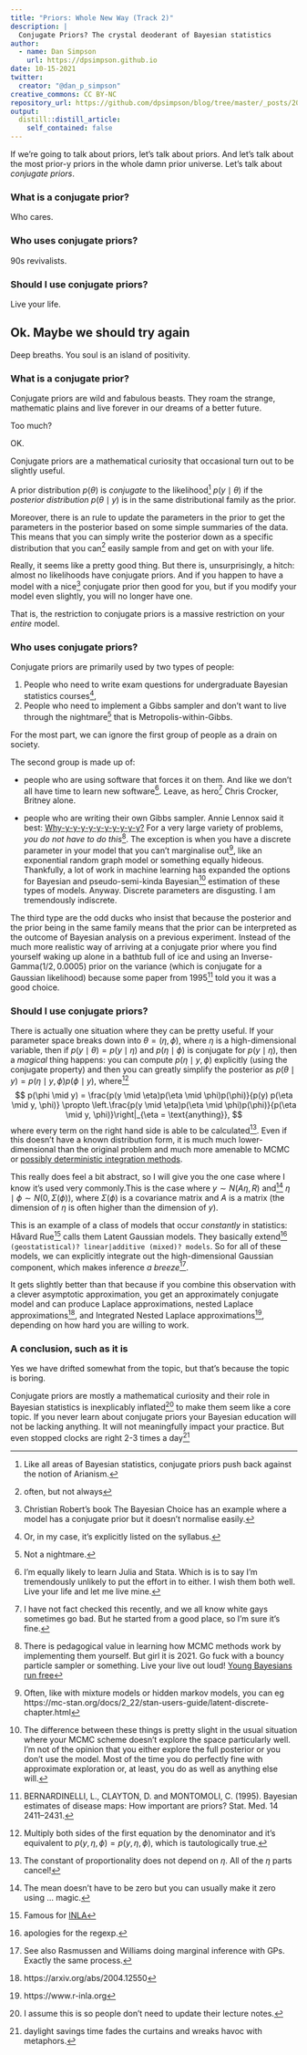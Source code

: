 ```yaml
---
title: "Priors: Whole New Way (Track 2)"
description: |
  Conjugate Priors? The crystal deoderant of Bayesian statistics
author:
  - name: Dan Simpson
    url: https://dpsimpson.github.io
date: 10-15-2021
twitter:
  creator: "@dan_p_simpson"
creative_commons: CC BY-NC
repository_url: https://github.com/dpsimpson/blog/tree/master/_posts/2021-10-14-priors2
output:
  distill::distill_article:
    self_contained: false
---
```


If we're going to talk about priors, let's talk about priors. And let's talk about the most prior-y priors in the whole damn prior universe. Let's talk about _conjugate priors_.

### What is a conjugate prior?

Who cares.

### Who uses conjugate priors?

90s revivalists.

### Should I use conjugate priors?

Live your life.

## Ok. Maybe we should try again

Deep breaths. You soul is an island of positivity. 

### What is a conjugate prior?

Conjugate priors are wild and fabulous beasts. They roam the strange, mathematic plains and live forever in our dreams of a better future.

Too much? 

OK.

Conjugate priors are a mathematical curiosity that occasional turn out to be slightly useful.

A prior distribution $p(\theta)$ is _conjugate_ to the likelihood^[Like all areas of Bayesian statistics, conjugate priors push back against the notion of Arianism.] $p(y \mid \theta)$ if the _posterior distribution_ $p(\theta \mid y)$ is in the same distributional family as the prior.

Moreover, there is an rule to update the parameters in the prior to get the parameters in the posterior based on some simple summaries of the data. This means that you can simply write the posterior down as a specific distribution that you can^[often, but not always] easily sample from and get on with your life.

Really, it seems like a pretty good thing. But there is, unsurprisingly, a hitch: almost no likelihoods have conjugate priors. And if you happen to have a model with a nice^[Christian Robert's book The Bayesian Choice has an example where a model has a conjugate prior but it doesn't normalise easily.] conjugate prior then good for you, but if you modify your model even slightly, you will no longer have one.

That is, the restriction to conjugate priors is a massive restriction on your _entire_ model.




### Who uses conjugate priors?

Conjugate priors are primarily used by two types of people:

1. People who need to write exam questions for undergraduate Bayesian statistics courses^[Or, in my case, it's explicitly listed on the syllabus.],
1. People who need to implement a Gibbs sampler and don't want to live through the nightmare^[Not a nightmare.] that is Metropolis-within-Gibbs.

For the most part, we can ignore the first group of people as a drain on society.

The second group is made up of:

- people who are using software that forces it on them. And like we don't all have time to learn new software^[I'm equally likely to learn Julia and Stata. Which is is to say I'm tremendously unlikely to put the effort in to either. I wish them both well. Live your life and let me live mine.]. Leave, as hero^[I have not fact checked this recently, and we all know white gays sometimes go bad. But he started from a good place, so I'm sure it's fine.] Chris Crocker, Britney alone.

- people who are writing their own Gibbs sampler. Annie Lennox said it best: [Why-y-y-y-y-y-y-y-y-y-y?](https://www.youtube.com/watch?v=HG7I4oniOyA) For a very large variety of problems, _you do not have to do this_^[There is pedagogical value in learning how MCMC methods work by implementing them yourself. But girl it is 2021. Go fuck with a bouncy particle sampler or something. Live your live out loud! [Young Bayesians run free](https://www.youtube.com/watch?v=qZ88c7Wb-34)]. The exception is when you have a discrete parameter in your model that you can't marginalise out^[Often, like with mixture models or hidden markov models, you can eg https://mc-stan.org/docs/2_22/stan-users-guide/latent-discrete-chapter.html], like an exponential random graph model or something equally hideous. Thankfully, a lot of work in machine learning has expanded the options for Bayesian and pseudo-semi-kinda Bayesian^[The difference between these things is pretty slight in the usual situation where your MCMC scheme doesn't explore the space particularly well. I'm not of the opinion that you either explore the full posterior or you don't use the model. Most of the time you do perfectly fine with approximate exploration or, at least, you do as well as anything else will.] estimation of these types of models. Anyway. Discrete parameters are disgusting. I am tremendously indiscrete.

The third type are the odd ducks who insist that because the posterior and the prior being in the same family means that the prior can be interpreted as the outcome of Bayesian analysis on a previous experiment. Instead of the much more realistic way of arriving at a conjugate prior where you find yourself waking up alone in a bathtub full of ice and using an $\text{Inverse-Gamma}(1/2, 0.0005)$ prior on the variance (which is conjugate for a Gaussian likelihood) because some paper from 1995^[BERNARDINELLI, L., CLAYTON, D. and MONTOMOLI, C. (1995). Bayesian estimates of disease maps: How important are priors? Stat. Med. 14 2411–2431.] told you it was a good choice.

### Should I use conjugate priors?

There is actually one situation where they can be pretty useful. If your parameter space breaks down into $\theta = (\eta, \phi)$, where $\eta$ is a high-dimensional variable, then if $p(y \mid \theta) = p(y \mid \eta)$ and $p(\eta \mid \phi)$ is conjugate for $p(y \mid \eta)$, then a _magical_ thing happens: you can compute $p(\eta \mid y, \phi)$ explicitly (using the conjugate property) and then you can greatly simplify the posterior as $p(\theta\mid y ) = p(\eta \mid y, \phi) p(\phi \mid y)$, where^[Multiply both sides of the first equation by the denominator and it's equivalent to $p(y, \eta, \phi) = p(y, \eta, \phi)$, which is tautologically true.] $$
p(\phi \mid y) = \frac{p(y \mid \eta)p(\eta \mid \phi)p(\phi)}{p(y) p(\eta \mid y, \phi)} \propto \left.\frac{p(y \mid \eta)p(\eta \mid \phi)p(\phi)}{p(\eta \mid y, \phi)}\right|_{\eta = \text{anything}},
$$ where every term on the right hand side is able to be calculated^[The constant of proportionality does not depend on $\eta$. All of the $\eta$ parts cancel!]. Even if this doesn't have a known distribution form, it is much much lower-dimensional than the original problem and much more amenable to MCMC or [possibly deterministic integration methods](https://arxiv.org/abs/2101.04468).

This really does feel a bit abstract, so I will give you the one case where I know it's used very commonly.This is the case where $y \sim N(A\eta, R)$ and^[The mean doesn't have to be zero but you can usually make it zero using ... magic.] $\eta \mid \phi \sim N(0, \Sigma(\phi))$, where $\Sigma(\phi)$ is a covariance matrix and $A$ is a matrix (the dimension of $\eta$ is often higher than the dimension of $y$). 

This is an example of a class of models that occur _constantly_ in statistics: Håvard Rue^[Famous for [INLA](https://rss.onlinelibrary.wiley.com/doi/abs/10.1111/j.1467-9868.2008.00700.x)] calls them Latent Gaussian models. They basically extend^[apologies for the regexp.] `(geostatistical)? linear|additive (mixed)? models`. So for all of these models, we can explicitly integrate out the high-dimensional Gaussian component, which makes inference _a breeze_^[See also Rasmussen and Williams doing marginal inference with GPs. Exactly the same process.].

It gets slightly better than that because if you combine this observation with a clever asymptotic approximation, you get an approximately conjugate model and can produce Laplace approximations, nested Laplace approximations^[https://arxiv.org/abs/2004.12550], and Integrated Nested Laplace approximations^[https://www.r-inla.org], depending on how hard you are willing to work.

### A conclusion, such as it is

Yes we have drifted somewhat from the topic, but that's because the topic is boring.

Conjugate priors are mostly a mathematical curiosity and their role in Bayesian statistics is inexplicably inflated^[I assume this is so people don't need to update their lecture notes.] to make them seem like a core topic. If you never learn about conjugate priors your Bayesian education will not be lacking anything. It will not meaningfully impact your practice. But even stopped clocks are right 2-3 times a day^[daylight savings time fades the curtains and wreaks havoc with metaphors.]